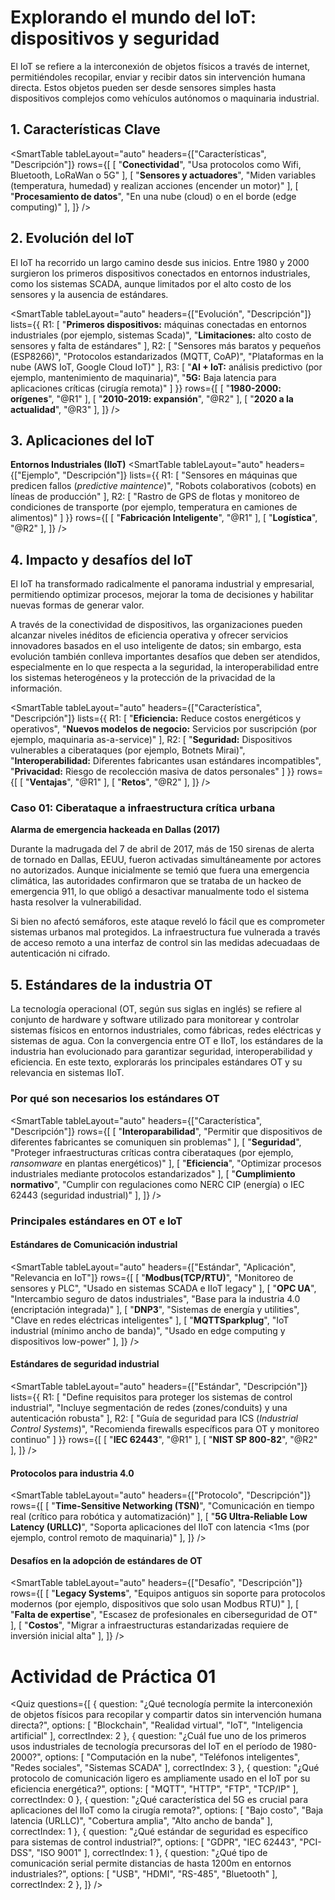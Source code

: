# Explorando el mundo del IoT: dispositivos y seguridad

El IoT se refiere a la interconexión de objetos físicos a través de internet, permitiéndoles recopilar, enviar y recibir datos sin intervención humana directa. Estos objetos pueden ser desde sensores simples hasta dispositivos complejos como vehículos autónomos o maquinaria industrial.

## 1. Características Clave
<SmartTable
    tableLayout="auto"
    headers={["Características", "Descripción"]}
    rows={[
        [
            "**Conectividad**",
            "Usa protocolos como Wifi, Bluetooth, LoRaWan o 5G"
        ],
        [
            "**Sensores y actuadores**",
            "Miden variables (temperatura, humedad) y realizan acciones (encender un motor)"
        ],
        [
            "**Procesamiento de datos**",
            "En una nube (cloud) o en el borde (edge computing)"
        ],
    ]}
/>

## 2. Evolución del IoT
El IoT ha recorrido un largo camino desde sus inicios. Entre 1980 y 2000 surgieron los primeros dispositivos conectados en entornos industriales, como los sistemas SCADA, aunque limitados por el alto costo de los sensores y la ausencia de estándares.

<SmartTable
    tableLayout="auto"
    headers={["Evolución", "Descripción"]}
    lists={{
        R1: [
            "**Primeros dispositivos:** máquinas conectadas en entornos industriales (por ejemplo, sistemas Scada)",
            "**Limitaciones:** alto costo de sensores y falta de estándares"
        ],
        R2: [
            "Sensores más baratos y pequeños (ESP8266)",
            "Protocolos estandarizados (MQTT, CoAP)",
            "Plataformas en la nube (AWS IoT, Google Cloud IoT)"
        ],
        R3: [
            "**AI + IoT:** análisis predictivo (por ejemplo, mantenimiento de maquinaria)",
            "**5G:** Baja latencia para aplicaciones críticas (cirugía remota)"
        ]
    }}
    rows={[
        [
            "**1980-2000: orígenes**",
            "@R1"
        ],
        [
            "**2010-2019: expansión**",
            "@R2"
        ],
        [
            "**2020 a la actualidad**",
            "@R3"
        ],
    ]}
/>

## 3. Aplicaciones del IoT

**Entornos Industriales (IIoT)**
<SmartTable
    tableLayout="auto"
    headers={["Ejemplo", "Descripción"]}
    lists={{
        R1: [
            "Sensores en máquinas que predicen fallos (*predictive maintence*)",
            "Robots colaborativos (cobots) en líneas de producción"
        ],
        R2: [
            "Rastro de GPS de flotas y monitoreo de condiciones de transporte (por ejemplo, temperatura en camiones de alimentos)"
        ]
    }}
    rows={[
        [
            "**Fabricación Inteligente**",
            "@R1"
        ],
        [
            "**Logística**",
            "@R2"
        ],
    ]}
/> 

## 4. Impacto y desafíos del IoT
El IoT ha transformado radicalmente el panorama industrial y empresarial, permitiendo optimizar procesos, mejorar la toma de decisiones y habilitar nuevas formas de generar valor.  

A través de la conectividad de dispositivos, las organizaciones pueden alcanzar niveles inéditos de eficiencia operativa y ofrecer servicios innovadores basados en el uso inteligente de datos; sin embargo, esta evolución también conlleva importantes desafíos que deben ser atendidos, especialmente en lo que respecta a la seguridad, la interoperabilidad entre los sistemas heterogéneos y la protección de la privacidad de la información.

<SmartTable
    tableLayout="auto"
    headers={["Característica", "Descripción"]}
    lists={{
        R1: [
            "**Eficiencia:** Reduce costos energéticos y operativos",
            "**Nuevos modelos de negocio:** Servicios por suscripción (por ejemplo, maquinaria as-a-service)"
        ],
        R2: [
            "**Seguridad:** Dispositivos vulnerables a ciberataques (por ejemplo, Botnets Mirai)",
            "**Interoperabilidad:** Diferentes fabricantes usan estándares incompatibles",
            "**Privacidad:** Riesgo de recolección masiva de datos personales"
        ]
    }}
    rows={[
        [
            "**Ventajas**",
            "@R1"
        ],
        [
            "**Retos**",
            "@R2"
        ],
    ]}
/>

### Caso 01: Ciberataque a infraestructura crítica urbana

**Alarma de emergencia hackeada en Dallas (2017)**

Durante la madrugada del 7 de abril de 2017, más de 150 sirenas de alerta de tornado en Dallas, EEUU, fueron activadas simultáneamente por actores no autorizados. Aunque inicialmente se temió que fuera una emergencia climática, las autoridades confirmaron que se trataba de un hackeo de emergencia 911, lo que obligó a desactivar manualmente todo el sistema hasta resolver la vulnerabilidad.

Si bien no afectó semáforos, este ataque reveló lo fácil que es comprometer sistemas urbanos mal protegidos. La infraestructura fue vulnerada a través de acceso remoto a una interfaz de control sin las medidas adecuadaas de autenticación ni cifrado.

## 5. Estándares de la industria OT
La tecnología operacional (OT, según sus siglas en inglés) se refiere al conjunto de hardware y software utilizado para monitorear y controlar sistemas físicos en entornos industriales, como fábricas, redes eléctricas y sistemas de agua. Con la convergencia entre OT e IIoT, los estándares de la industria han evolucionado para garantizar seguridad, interoperabilidad y eficiencia. En este texto, explorarás los principales estándares OT y su relevancia en sistemas IIoT.

### Por qué son necesarios los estándares OT

<SmartTable
    tableLayout="auto"
    headers={["Característica", "Descripción"]}
    rows={[
        [
            "**Interoparabilidad**",
            "Permitir que dispositivos de diferentes fabricantes se comuniquen sin problemas"
        ],
        [
            "**Seguridad**",
            "Proteger infraestructuras críticas contra ciberataques (por ejemplo, *ransomware* en plantas energéticos)"
        ],
        [
            "**Eficiencia**",
            "Optimizar procesos industriales mediante protocolos estandarizados"
        ],
        [
            "**Cumplimiento normativo**",
            "Cumplir con regulaciones como NERC CIP (energía) o IEC 62443 (seguridad industrial)"
        ],
    ]}
/>

### Principales estándares en OT e IoT

#### Estándares de Comunicación industrial
<SmartTable
    tableLayout="auto"
    headers={["Estándar", "Aplicación", "Relevancia en IoT"]}
    rows={[
        [
            "**Modbus(TCP/RTU)**",
            "Monitoreo de sensores y PLC",
            "Usado en sistemas SCADA e IIoT legacy"
        ],
        [
            "**OPC UA**",
            "Intercambio seguro de datos industriales",
            "Base para la industria 4.0 (encriptación integrada)"
        ],
        [
            "**DNP3**",
            "Sistemas de energía y utilities",
            "Clave en redes eléctricas inteligentes"
        ],
        [
            "**MQTTSparkplug**",
            "IoT industrial (mínimo ancho de banda)",
            "Usado en edge computing y dispositivos low-power"
        ],
    ]}
/>

#### Estándares de seguridad industrial
<SmartTable
    tableLayout="auto"
    headers={["Estándar", "Descripción"]}
    lists={{
        R1: [
            "Define requisitos para proteger los sistemas de control industrial",
            "Incluye segmentación de redes (zones/conduits) y una autenticación robusta"
        ],
        R2: [
            "Guía de seguridad para ICS (*Industrial Control Systems*)",
            "Recomienda firewalls específicos para OT y monitoreo continuo"
        ]
    }}
    rows={[
        [
            "**IEC 62443**",
            "@R1"
        ],
        [
            "**NIST SP 800-82**",
            "@R2"
        ],
    ]}
/>

#### Protocolos para industria 4.0
<SmartTable
    tableLayout="auto"
    headers={["Protocolo", "Descripción"]}
    rows={[
        [
            "**Time-Sensitive Networking (TSN)**",
            "Comunicación en tiempo real (crítico para robótica y automatización)"
        ],
        [
            "**5G Ultra-Reliable Low Latency (URLLC)**",
            "Soporta aplicaciones del IIoT con latencia <1ms (por ejemplo, control remoto de maquinaria)"
        ],
    ]}
/>

#### Desafíos en la adopción de estándares de OT
<SmartTable
    tableLayout="auto"
    headers={["Desafío", "Descripción"]}
    rows={[
        [
            "**Legacy Systems**",
            "Equipos antiguos sin soporte para protocolos modernos (por ejemplo, dispositivos que solo usan Modbus RTU)"
        ],
        [
            "**Falta de expertise**",
            "Escasez de profesionales en ciberseguridad de OT"
        ],
        [
            "**Costos**",
            "Migrar a infraestructuras estandarizadas requiere de inversión inicial alta"
        ],
    ]}
/>

# Actividad de Práctica 01

<Quiz questions={[
	{
		question: "¿Qué tecnología permite la interconexión de objetos físicos para recopilar y compartir datos sin intervención humana directa?",
		options: [
			"Blockchain",
			"Realidad virtual",
			"IoT",
			"Inteligencia artificial"
		],
		correctIndex: 2
	},
    {
		question: "¿Cuál fue uno de los primeros usos industriales de tecnología precursoras del IoT en el período de 1980-2000?",
		options: [
			"Computación en la nube",
			"Teléfonos inteligentes",
			"Redes sociales",
			"Sistemas SCADA"
		],
		correctIndex: 3
	},
    {
		question: "¿Qué protocolo de comunicación ligero es ampliamente usado en el IoT por su eficiencia energética?",
		options: [
			"MQTT",
			"HTTP",
			"FTP",
			"TCP/IP"
		],
		correctIndex: 0
	},
    {
		question: "¿Qué característica del 5G es crucial para aplicaciones del IIoT como la cirugía remota?",
		options: [
			"Bajo costo",
			"Baja latencia (URLLC)",
			"Cobertura amplia",
			"Alto ancho de banda"
		],
		correctIndex: 1
	},
    {
		question: "¿Qué estándar de seguridad es específico para sistemas de control industrial?",
		options: [
			"GDPR",
			"IEC 62443",
			"PCI-DSS",
			"ISO 9001"
		],
		correctIndex: 1
	},
    {
		question: "¿Qué tipo de comunicación serial permite distancias de hasta 1200m en entornos industriales?",
		options: [
			"USB",
			"HDMI",
			"RS-485",
			"Bluetooth"
		],
		correctIndex: 2
	},
]} />